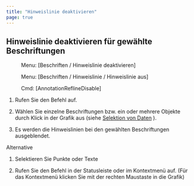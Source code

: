 ```yaml
---
title: "Hinweislinie deaktivieren"
page: true
---
```

## Hinweislinie deaktivieren f&#252;r gew&#228;hlte Beschriftungen
<GeoMapper> <Menu> Menu: [Beschriften / Hinweislinie deaktivieren] </Menu> </GeoMapper><GeoDesigner> <Menu> Menu: [Beschriften / Hinweislinie / Hinweislinie aus] </Menu> 
 <Menu> Cmd: [AnnotationReflineDisable] </Menu> </GeoDesigner>


1. Rufen Sie den Befehl auf.

2. W&#228;hlen Sie einzelne Beschriftungen bzw. ein oder mehrere Objekte durch Klick in der Grafik aus (siehe 
[Selektion von Daten](../grafik/selektionvondaten)
). 

3. Es werden die Hinweislinien bei den gew&#228;hlten Beschriftungen ausgeblendet.



Alternative


1. Selektieren Sie Punkte oder Texte

2. Rufen Sie den Befehl in der Statusleiste oder im Kontextmen&#252; auf. (F&#252;r das Kontextmen&#252; klicken Sie mit der rechten Maustaste in die Grafik)




